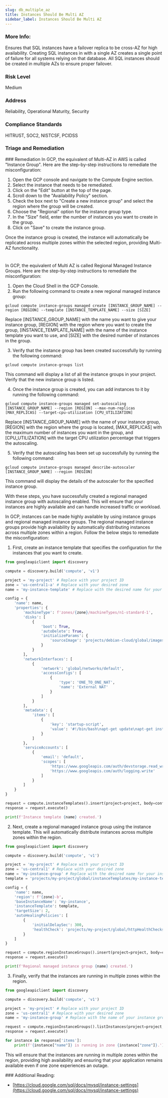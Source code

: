 ```yaml
---
slug: db_multiple_az
title: Instances Should Be Multi AZ
sidebar_label: Instances Should Be Multi AZ
---
```


### More Info:

Ensures that SQL instances have a failover replica to be cross-AZ for high availability. Creating SQL instances in with a single AZ creates a single point of failure for all systems relying on that database. All SQL instances should be created in multiple AZs to ensure proper failover.

### Risk Level

Medium

### Address

Reliability, Operational Maturity, Security

### Compliance Standards

HITRUST, SOC2, NISTCSF, PCIDSS


### Triage and Remediation
<Tabs>
<Tab title='Remediation'>
### Remediation

<AccordionGroup>
<Accordion title='Using Console' defaultOpen='true'>
In GCP, the equivalent of Multi-AZ in AWS is called "Instance Group". Here are the step-by-step instructions to remediate the misconfiguration:

1. Open the GCP console and navigate to the Compute Engine section.
2. Select the instance that needs to be remediated.
3. Click on the "Edit" button at the top of the page.
4. Scroll down to the "Availability Policy" section.
5. Check the box next to "Create a new instance group" and select the region where the group will be created.
6. Choose the "Regional" option for the instance group type.
7. In the "Size" field, enter the number of instances you want to create in the group.
8. Click on "Save" to create the instance group.

Once the instance group is created, the instance will automatically be replicated across multiple zones within the selected region, providing Multi-AZ functionality.

#
</Accordion>

<Accordion title='Using CLI'>
In GCP, the equivalent of Multi AZ is called Regional Managed Instance Groups. Here are the step-by-step instructions to remediate the misconfiguration:

1. Open the Cloud Shell in the GCP Console.
2. Run the following command to create a new regional managed instance group:

```
gcloud compute instance-groups managed create [INSTANCE_GROUP_NAME] --region [REGION] --template [INSTANCE_TEMPLATE_NAME] --size [SIZE]
```

Replace [INSTANCE_GROUP_NAME] with the name you want to give your instance group, [REGION] with the region where you want to create the group, [INSTANCE_TEMPLATE_NAME] with the name of the instance template you want to use, and [SIZE] with the desired number of instances in the group.

3. Verify that the instance group has been created successfully by running the following command:

```
gcloud compute instance-groups list
```

This command will display a list of all the instance groups in your project. Verify that the new instance group is listed.

4. Once the instance group is created, you can add instances to it by running the following command:

```
gcloud compute instance-groups managed set-autoscaling [INSTANCE_GROUP_NAME] --region [REGION] --max-num-replicas [MAX_REPLICAS] --target-cpu-utilization [CPU_UTILIZATION]
```

Replace [INSTANCE_GROUP_NAME] with the name of your instance group, [REGION] with the region where the group is located, [MAX_REPLICAS] with the maximum number of instances you want in the group, and [CPU_UTILIZATION] with the target CPU utilization percentage that triggers the autoscaling.

5. Verify that the autoscaling has been set up successfully by running the following command:

```
gcloud compute instance-groups managed describe-autoscaler [INSTANCE_GROUP_NAME] --region [REGION]
```

This command will display the details of the autoscaler for the specified instance group.

With these steps, you have successfully created a regional managed instance group with autoscaling enabled. This will ensure that your instances are highly available and can handle increased traffic or workload.
</Accordion>

<Accordion title='Using Python'>
In GCP, instances can be made highly available by using instance groups and regional managed instance groups. The regional managed instance groups provide high availability by automatically distributing instances across multiple zones within a region. Follow the below steps to remediate the misconfiguration:

1. First, create an instance template that specifies the configuration for the instances that you want to create.

```python
from googleapiclient import discovery

compute = discovery.build('compute', 'v1')

project = 'my-project' # Replace with your project ID
zone = 'us-central1-a' # Replace with your desired zone
name = 'my-instance-template' # Replace with the desired name for your instance template

config = {
    'name': name,
    'properties': {
        'machineType': f'zones/{zone}/machineTypes/n1-standard-1',
        'disks': [
            {
                'boot': True,
                'autoDelete': True,
                'initializeParams': {
                    'sourceImage': 'projects/debian-cloud/global/images/family/debian-10'
                }
            }
        ],
        'networkInterfaces': [
            {
                'network': 'global/networks/default',
                'accessConfigs': [
                    {
                        'type': 'ONE_TO_ONE_NAT',
                        'name': 'External NAT'
                    }
                ]
            }
        ],
        'metadata': {
            'items': [
                {
                    'key': 'startup-script',
                    'value': '#!/bin/bash\napt-get update\napt-get install apache2 -y\n'
                }
            ]
        },
        'serviceAccounts': [
            {
                'email': 'default',
                'scopes': [
                    'https://www.googleapis.com/auth/devstorage.read_write',
                    'https://www.googleapis.com/auth/logging.write'
                ]
            }
        ]
    }
}

request = compute.instanceTemplates().insert(project=project, body=config)
response = request.execute()

print(f'Instance template {name} created.')
```

2. Next, create a regional managed instance group using the instance template. This will automatically distribute instances across multiple zones within the region.

```python
from googleapiclient import discovery

compute = discovery.build('compute', 'v1')

project = 'my-project' # Replace with your project ID
zone = 'us-central1' # Replace with your desired zone
name = 'my-instance-group' # Replace with the desired name for your instance group
template = 'projects/my-project/global/instanceTemplates/my-instance-template' # Replace with the name of your instance template

config = {
    'name': name,
    'region': f'{zone}-b',
    'baseInstanceName': 'my-instance',
    'instanceTemplate': template,
    'targetSize': 2,
    'autoHealingPolicies': [
        {
            'initialDelaySec': 300,
            'healthCheck': 'projects/my-project/global/httpHealthChecks/my-http-health-check'
        }
    ]
}

request = compute.regionInstanceGroups().insert(project=project, body=config)
response = request.execute()

print(f'Regional managed instance group {name} created.')
```

3. Finally, verify that the instances are running in multiple zones within the region.

```python
from googleapiclient import discovery

compute = discovery.build('compute', 'v1')

project = 'my-project' # Replace with your project ID
zone = 'us-central1' # Replace with your desired zone
name = 'my-instance-group' # Replace with the name of your instance group

request = compute.regionInstanceGroups().listInstances(project=project, region=f'{zone}-b', instanceGroup=name)
response = request.execute()

for instance in response['items']:
    print(f'{instance["name"]} is running in zone {instance["zone"]}.')
```

This will ensure that the instances are running in multiple zones within the region, providing high availability and ensuring that your application remains available even if one zone experiences an outage.
</Accordion>

</AccordionGroup>
</Tab>
</Tabs>
### Additional Reading:

- [https://cloud.google.com/sql/docs/mysql/instance-settings](https://cloud.google.com/sql/docs/mysql/instance-settings) 


